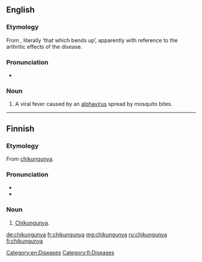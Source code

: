 ==English==
{{wikipedia}}

===Etymology===
From {{etyl|kde|en}}, literally ‘that which bends up’, apparently with reference to the arthritic effects of the disease.

===Pronunciation===
* {{IPA|/tʃɪkʊŋˈɡʊnjə/}}

===Noun===
{{en-noun|-}}

# A viral fever caused by an [[alphavirus]] spread by mosquito bites.

[[Category:en:Diseases]]

----

==Finnish==
{{wikipedia|lang=fi}}

===Etymology===
From {{etyl|en|fi}} [[chikungunya#English|chikungunya]].

===Pronunciation===
* {{IPA|/ˈtʃɪkunˌɡunjɑ/}}
* {{hyphenation|chi|kun|gun|ya}}

===Noun===
{{fi-noun}}

# [[chikungunya#English|Chikungunya]].

[[Category:fi:Diseases]]

[[de:chikungunya]]
[[fr:chikungunya]]
[[mg:chikungunya]]
[[ru:chikungunya]]
[[fi:chikungunya]]